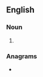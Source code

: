 ==English==

===Noun===
{{en-noun|-}}

# {{initialism of|[[crumb rubber]] [[modified]] [[bitumen]]|lang=en}}

===Anagrams===
* {{anagrams|en|a=bcmr|BRMC|CMBR}}